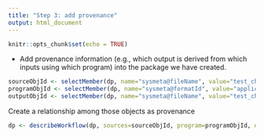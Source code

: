 ```yaml
---
title: "Step 3: add provenance"
output: html_document
---
```


```r
knitr::opts_chunk$set(echo = TRUE)
```

* Add provenance information (e.g., which output is derived from which inputs using which program) into the package we have created.
```r
sourceObjId <- selectMember(dp, name="sysmeta@fileName", value="test_child2_object")
programObjId <- selectMember(dp, name="sysmeta@formatId", value="application/R")
outputObjId <- selectMember(dp, name="sysmeta@fileName", value="test_child2_copied_object")
```

Create a relationship among those objects as provenance
```r
dp <- describeWorkflow(dp, sources=sourceObjId, program=programObjId, derivations=outputObjId)
```
